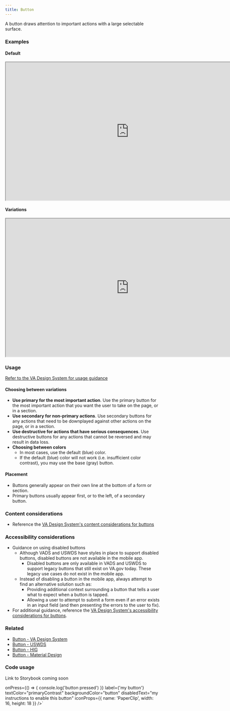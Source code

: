 ```yaml
---
title: Button
---
```



A button draws attention to important actions with a large selectable surface.

### Examples

#### Default
<iframe width="800" height="450" alt="Image of master component in Figma showing light and dark mode" src="https://www.figma.com/embed?embed_host=share&url=https%3A%2F%2Fwww.figma.com/file/QVLPB3eOunmKrgQOuOt0SU/%F0%9F%93%90-DesignLibrary2.0---VAMobile?type=design&node-id=10569-16679&mode=design&t=Os8aP9kEAvkcrH1D-4" allowfullscreen></iframe>

#### Variations
<iframe width="800" height="450" alt="Image of component examples in Figma" src="https://www.figma.com/embed?embed_host=share&url=https%3A%2F%2Fwww.figma.com/file/QVLPB3eOunmKrgQOuOt0SU/%F0%9F%93%90-DesignLibrary2.0---VAMobile?type=design&node-id=10569-17256&mode=design&t=Os8aP9kEAvkcrH1D-4" allowfullscreen></iframe>

### Usage
[Refer to the VA Design System for usage guidance](https://design.va.gov/components/button/)

#### Choosing between variations
* **Use primary for the most important action**. Use the primary button for the most important action that you want the user to take on the page, or in a section.
* **Use secondary for non-primary actions**. Use secondary buttons for any actions that need to be downplayed against other actions on the page, or in a section.
* **Use destructive for actions that have serious consequences**. Use destructive buttons for any actions that cannot be reversed and may result in data loss.
* **Choosing between colors**
    * In most cases, use the default (blue) color.
	* If the default (blue) color will not work (i.e. insufficient color contrast), you may use the base (gray) button.

#### Placement
* Buttons generally appear on their own line at the bottom of a form or section.
* Primary buttons usually appear first, or to the left, of a secondary button.

### Content considerations
* Reference the [VA Design System's content considerations for buttons](https://design.va.gov/components/alert#content-considerations)

### Accessibility considerations
* Guidance on using disabled buttons
    * Although VADS and USWDS have styles in place to support disabled buttons, disabled buttons are not available in the mobile app.
        * Disabled buttons are only available in VADS and USWDS to support legacy buttons that still exist on VA.gov today. These legacy use cases do not exist in the mobile app.
    * Instead of disabling a button in the mobile app, always attempt to find an alternative solution such as:
        * Providing additional context surrounding a button that tells a user what to expect when a button is tapped.
        * Allowing a user to attempt to submit a form even if an error exists in an input field (and then presenting the errors to the user to fix).
* For additional guidance, reference the [VA Design System's accessibility considerations for buttons](https://design.va.gov/components/button/#accessibility-considerations).

### Related
* [Button - VA Design System](https://design.va.gov/components/button/)
* [Button - USWDS](https://designsystem.digital.gov/components/button/)
* [Button - HIG](https://developer.apple.com/design/human-interface-guidelines/buttons)
* [Button - Material Design](https://m3.material.io/components/buttons/guidelines)

### Code usage
Link to Storybook coming soon

onPress={() => { console.log('button pressed') }} 
label={'my button'} 
textColor="primaryContrast" 
backgroundColor="button" 
disabledText="my instructions to enable this button" 
iconProps={{ name: 'PaperClip', width: 16, height: 18 }} />`

<ComponentTopInfo componentName="VAButton" example={exampleString} codeString={VAButtonString} />
